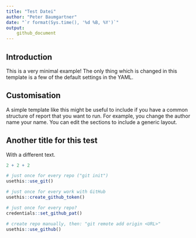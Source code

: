 ```yaml
---
title: "Test Datei"
author: "Peter Baumgartner"
date: "`r format(Sys.time(), '%d %B, %Y')`"
output: 
    github_document
---
```


## Introduction

This is a very minimal example! The only thing which is changed in this template is a few of the default settings in the YAML. 

## Customisation

A simple template like this might be useful to include if you have a common structure of report that you want to run. For example, you change the author name your name. You can edit the sections to include a generic layout.

## Another title for this test

With a different text.

```r
2 + 2 + 2
```

```r
# just once for every repo ("git init")
usethis::use_git()
```
```r
# just once for every work with GitHub
usethis::create_github_token()
```

```r
# just once for every repo?
credentials::set_github_pat()
```


```r
# create repo manually, then: "git remote add origin <URL>"
usethis::use_github()
```

